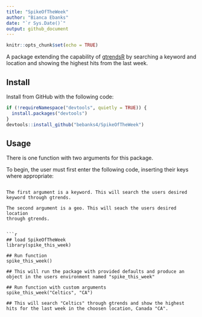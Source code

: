 ```yaml
---
title: "SpikeOfTheWeek"
author: "Bianca Ebanks"
date: "`r Sys.Date()`"
output: github_document
---
```


```r
knitr::opts_chunk$set(echo = TRUE)
```

A package extending the capability of [gtrendsR](https://github.com/PMassicotte/gtrendsR) 
by searching a keyword and location and showing the highest hits from the last week.

## Install

Install from GitHub with the following code:

```r
if (!requireNamespace("devtools", quietly = TRUE)) {
  install.packages("devtools")
}
devtools::install_github("bebanks4/SpikeOfTheWeek")
```



## Usage

There is one function with two arguments for this package. 

To begin, the user must first enter the following code, inserting their keys 
where appropriate:


```

The first argument is a keyword. This will search the users desired
keyword through gtrends.

The second argument is a geo. This will seach the users desired location
through gtrends.


```r
## load SpikeOfTheWeek
library(spike_this_week)

## Run function
spike_this_week()

## This will run the package with provided defaults and produce an object in the users environment named "spike_this_week"

## Run function with custom arguments
spike_this_week("Celtics", "CA")

## This will search "Celtics" through gtrends and show the highest hits for the last week in the choosen location, Canada "CA".
```

